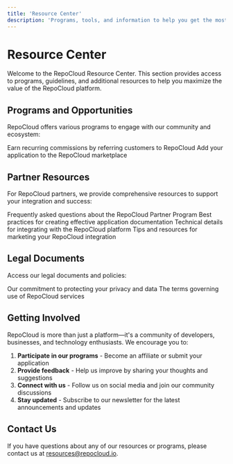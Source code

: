 ```yaml
---
title: 'Resource Center'
description: 'Programs, tools, and information to help you get the most from RepoCloud'
---
```


# Resource Center

Welcome to the RepoCloud Resource Center. This section provides access to programs, guidelines, and additional resources to help you maximize the value of the RepoCloud platform.

## Programs and Opportunities

RepoCloud offers various programs to engage with our community and ecosystem:

<CardGroup cols={2}>
  <Card title="Affiliate Program" icon="handshake" href="/resources/affiliate-program">
    Earn recurring commissions by referring customers to RepoCloud
  </Card>
  <Card title="Submit Your App" icon="cloud-upload" href="/resources/submit-app">
    Add your application to the RepoCloud marketplace
  </Card>
</CardGroup>

## Partner Resources

For RepoCloud partners, we provide comprehensive resources to support your integration and success:

<CardGroup cols={2}>
  <Card title="Partner FAQ" icon="question-circle" href="/resources/partner-faq">
    Frequently asked questions about the RepoCloud Partner Program
  </Card>
  <Card title="Documentation Guidelines" icon="file-alt" href="/resources/app-documentation-guidelines">
    Best practices for creating effective application documentation
  </Card>
  <Card title="API Reference" icon="code" href="/resources/api-reference">
    Technical details for integrating with the RepoCloud platform
  </Card>
  <Card title="Marketing Guide" icon="bullhorn" href="/resources/partner-marketing">
    Tips and resources for marketing your RepoCloud integration
  </Card>
</CardGroup>

## Legal Documents

Access our legal documents and policies:

<CardGroup cols={2}>
  <Card title="Privacy Policy" icon="shield" href="/resources/privacy-policy">
    Our commitment to protecting your privacy and data
  </Card>
  <Card title="Terms & Conditions" icon="gavel" href="/resources/terms-conditions">
    The terms governing use of RepoCloud services
  </Card>
</CardGroup>

## Getting Involved

RepoCloud is more than just a platform—it's a community of developers, businesses, and technology enthusiasts. We encourage you to:

1. **Participate in our programs** - Become an affiliate or submit your application
2. **Provide feedback** - Help us improve by sharing your thoughts and suggestions
3. **Connect with us** - Follow us on social media and join our community discussions
4. **Stay updated** - Subscribe to our newsletter for the latest announcements and updates

## Contact Us

If you have questions about any of our resources or programs, please contact us at [resources@repocloud.io](mailto:resources@repocloud.io). 